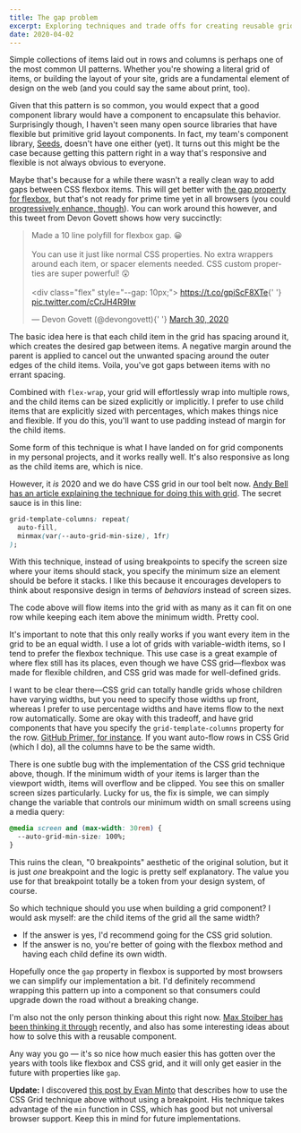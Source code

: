 ```yaml
---
title: The gap problem
excerpt: Exploring techniques and trade offs for creating reusable grid components using modern CSS best practices.
date: 2020-04-02
---
```


Simple collections of items laid out in rows and columns is perhaps one of the most common UI patterns. Whether you're showing a literal grid of items, or building the layout of your site, grids are a fundamental element of design on the web (and you could say the same about print, too).

Given that this pattern is so common, you would expect that a good component library would have a component to encapsulate this behavior. Surprisingly though, I haven't seen many open source libraries that have flexible but primitive grid layout components. In fact, my team's component library, [Seeds](seeds.sproutsocial.com), doesn't have one either (yet). It turns out this might be the case because getting this pattern right in a way that's responsive and flexible is not always obvious to everyone.

Maybe that's because for a while there wasn't a really clean way to add gaps between CSS flexbox items. This will get better with [the gap property for flexbox](https://caniuse.com/#feat=flexbox-gap), but that's not ready for prime time yet in all browsers (you could [progressively enhance, though](https://medium.com/@schofeld/mind-the-flex-gap-c9cd1b4b35d8)). You can work around this however, and this tweet from Devon Govett shows how very succinctly:

<blockquote className='twitter-tweet' data-lang='en' data-dnt='true'>
  <p lang='en' dir='ltr'>
    Made a 10 line polyfill for flexbox gap. 😀
    <br />
    <br />
    You can use it just like normal CSS properties. No extra wrappers around each
    item, or spacer elements needed. CSS custom properties are super powerful! 😲
    <br />
    <br />
    &lt;div class=&quot;flex&quot; style=&quot;--gap: 10px;&quot;&gt;
    <a href='https://t.co/gpiScF8XTe'>https://t.co/gpiScF8XTe</a>{' '}
    <a href='https://t.co/cCrJH4R9Iw'>pic.twitter.com/cCrJH4R9Iw</a>
  </p>
  &mdash; Devon Govett (@devongovett){' '}
  <a href='https://twitter.com/devongovett/status/1244679626162450432?ref_src=twsrc%5Etfw'>
    March 30, 2020
  </a>
</blockquote>

The basic idea here is that each child item in the grid has spacing around it, which creates the desired gap between items. A negative margin around the parent is applied to cancel out the unwanted spacing around the outer edges of the child items. Voila, you've got gaps between items with no errant spacing.

Combined with `flex-wrap`, your grid will effortlessly wrap into multiple rows, and the child items can be sized explicitly or implicitly. I prefer to use child items that are explicitly sized with percentages, which makes things nice and flexible. If you do this, you'll want to use padding instead of margin for the child items.

Some form of this technique is what I have landed on for grid components in my personal projects, and it works really well. It's also responsive as long as the child items are, which is nice.

However, it _is_ 2020 and we do have CSS grid in our tool belt now. [Andy Bell has an article explaining the technique for doing this with grid](https://hankchizljaw.com/wrote/create-a-responsive-grid-layout-with-no-media-queries-using-css-grid). The secret sauce is in this line:

```css
grid-template-columns: repeat(
  auto-fill,
  minmax(var(--auto-grid-min-size), 1fr)
);
```

With this technique, instead of using breakpoints to specify the screen size where your items should stack, you specify the minimum size an element should be before it stacks. I like this because it encourages developers to think about responsive design in terms of _behaviors_ instead of screen sizes.

The code above will flow items into the grid with as many as it can fit on one row while keeping each item above the minimum width. Pretty cool.

It's important to note that this only really works if you want every item in the grid to be an equal width. I use a lot of grids with variable-width items, so I tend to prefer the flexbox technique. This use case is a great example of where flex still has its places, even though we have CSS grid—flexbox was made for flexible children, and CSS grid was made for well-defined grids.

I want to be clear there—CSS grid can totally handle grids whose children have varying widths, but you need to specify those widths up front, whereas I prefer to use percentage widths and have items flow to the next row automatically. Some are okay with this tradeoff, and have grid components that have you specify the `grid-template-columns` property for the row. [GitHub Primer, for instance](https://primer.style/components/Grid). If you want auto-flow rows in CSS Grid (which I do), all the columns have to be the same width.

There is one subtle bug with the implementation of the CSS grid technique above, though. If the minimum width of your items is larger than the viewport width, items will overflow and be clipped. You see this on smaller screen sizes particularly. Lucky for us, the fix is simple, we can simply change the variable that controls our minimum width on small screens using a media query:

```css
@media screen and (max-width: 30rem) {
  --auto-grid-min-size: 100%;
}
```

This ruins the clean, "0 breakpoints" aesthetic of the original solution, but it is just _one_ breakpoint and the logic is pretty self explanatory. The value you use for that breakpoint totally be a token from your design system, of course.

So which technique should you use when building a grid component? I would ask myself: are the child items of the grid all the same width?

- If the answer is yes, I'd recommend going for the CSS grid solution.
- If the answer is no, you're better of going with the flexbox method and having each child define its own width.

Hopefully once the `gap` property in flexbox is supported by most browsers we can simplify our implementation a bit. I'd definitely recommend wrapping this pattern up into a component so that consumers could upgrade down the road without a breaking change.

I'm also not the only person thinking about this right now. [Max Stoiber has been thinking it through](https://mxstbr.com/thoughts/margin) recently, and also has some interesting ideas about how to solve this with a reusable component.

Any way you go — it's so nice how much easier this has gotten over the years with tools like flexbox and CSS grid, and it will only get easier in the future with properties like `gap`.

**Update:** I discovered [this post by Evan Minto](https://evanminto.com/blog/intrinsically-responsive-css-grid-minmax-min) that describes how to use the CSS Grid technique above without using a breakpoint. His technique takes advantage of the `min` function in CSS, which has good but not universal browser support. Keep this in mind for future implementations.
